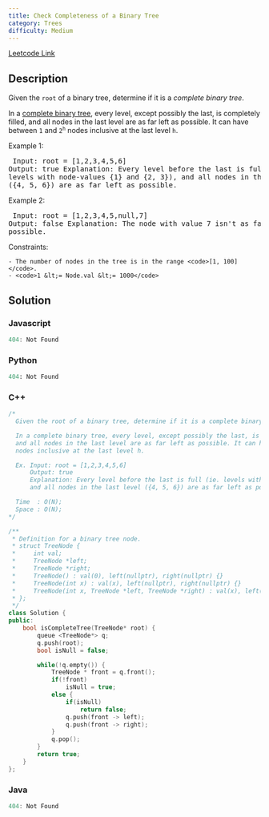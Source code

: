 ```yaml
---
title: Check Completeness of a Binary Tree
category: Trees
difficulty: Medium
---
```


<Callout>

[Leetcode Link](https://leetcode.com/problems/check-completeness-of-a-binary-tree)

</Callout>

## Description
Given the <code>root</code> of a binary tree, determine if it is a *complete binary tree*.

In a <a href="http://en.wikipedia.org/wiki/Binary_tree#Types_of_binary_trees" target="_blank">complete binary tree</a>, every level, except possibly the last, is completely filled, and all nodes in the last level are as far left as possible. It can have between <code>1</code> and <code>2<sup>h</sup></code> nodes inclusive at the last level <code>h</code>.

 
Example 1:
<Image alt="" src="https://assets.leetcode.com/uploads/2018/12/15/complete-binary-tree-1.png" width={180} height={145} />
<br /><pre className="overflow-x-auto">
Input: root = [1,2,3,4,5,6]
Output: true
Explanation: Every level before the last is full (ie. levels with node-values {1} and {2, 3}), and all nodes in the last level ({4, 5, 6}) are as far left as possible.
</pre>

Example 2:
<Image alt="" src="https://assets.leetcode.com/uploads/2018/12/15/complete-binary-tree-2.png" width={200} height={145} />
<br /><pre className="overflow-x-auto">
Input: root = [1,2,3,4,5,null,7]
Output: false
Explanation: The node with value 7 isn&#39;t as far left as possible.
</pre>

 
Constraints:


	- The number of nodes in the tree is in the range <code>[1, 100]</code>.
	- <code>1 &lt;= Node.val &lt;= 1000</code>



## Solution

### Javascript
```javascript
404: Not Found
```
### Python
```python
404: Not Found
```
### C++
```cpp
/*
  Given the root of a binary tree, determine if it is a complete binary tree.

  In a complete binary tree, every level, except possibly the last, is completely filled,
  and all nodes in the last level are as far left as possible. It can have between 1 and 2h
  nodes inclusive at the last level h.

  Ex. Input: root = [1,2,3,4,5,6]
      Output: true
      Explanation: Every level before the last is full (ie. levels with node-values {1} and {2, 3}), 
      and all nodes in the last level ({4, 5, 6}) are as far left as possible.

  Time  : O(N);
  Space : O(N);
*/

/**
 * Definition for a binary tree node.
 * struct TreeNode {
 *     int val;
 *     TreeNode *left;
 *     TreeNode *right;
 *     TreeNode() : val(0), left(nullptr), right(nullptr) {}
 *     TreeNode(int x) : val(x), left(nullptr), right(nullptr) {}
 *     TreeNode(int x, TreeNode *left, TreeNode *right) : val(x), left(left), right(right) {}
 * };
 */
class Solution {
public:
    bool isCompleteTree(TreeNode* root) {
        queue <TreeNode*> q;
        q.push(root);
        bool isNull = false;

        while(!q.empty()) {
            TreeNode * front = q.front();
            if(!front)
                isNull = true;
            else {
                if(isNull)
                    return false;
                q.push(front -> left);
                q.push(front -> right);
            }
            q.pop();
        }
        return true;
    }
};

```
### Java
```java
404: Not Found
```


